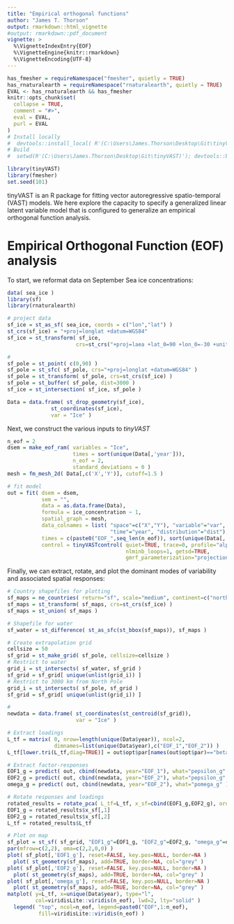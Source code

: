 ```yaml
---
title: "Empirical orthogonal functions"
author: "James T. Thorson"
output: rmarkdown::html_vignette
#output: rmarkdown::pdf_document
vignette: >
  %\VignetteIndexEntry{EOF}
  %\VignetteEngine{knitr::rmarkdown}
  %\VignetteEncoding{UTF-8}
---
```


```r
has_fmesher = requireNamespace("fmesher", quietly = TRUE)
has_rnaturalearth = requireNamespace("rnaturalearth", quietly = TRUE)
EVAL <- has_rnaturalearth && has_fmesher
knitr::opts_chunk$set(
  collapse = TRUE,
  comment = "#>",
  eval = EVAL,
  purl = EVAL
)
# Install locally
#  devtools::install_local( R'(C:\Users\James.Thorson\Desktop\Git\tinyVAST)', force=TRUE )
# Build
#  setwd(R'(C:\Users\James.Thorson\Desktop\Git\tinyVAST)'); devtools::build_rmd("vignettes/empirical_orthogonal_functions.Rmd"); rmarkdown::render( "vignettes/empirical_orthogonal_functions.Rmd", rmarkdown::pdf_document())
```

```r
library(tinyVAST)
library(fmesher)
set.seed(101)
```

tinyVAST is an R package for fitting vector autoregressive spatio-temporal (VAST) models.
We here explore the capacity to specify a generalized linear latent variable model that is configured to
generalize an empirical orthogonal function analysis.

# Empirical Orthogonal Function (EOF) analysis
To start, we reformat data on September Sea ice concentrations:

```r
data( sea_ice )
library(sf)
library(rnaturalearth)

# project data
sf_ice = st_as_sf( sea_ice, coords = c("lon","lat") )
st_crs(sf_ice) = "+proj=longlat +datum=WGS84"
sf_ice = st_transform( sf_ice,
                      crs=st_crs("+proj=laea +lat_0=90 +lon_0=-30 +units=km") )

#
sf_pole = st_point( c(0,90) )
sf_pole = st_sfc( sf_pole, crs="+proj=longlat +datum=WGS84" )
sf_pole = st_transform( sf_pole, crs=st_crs(sf_ice) )
sf_pole = st_buffer( sf_pole, dist=3000 )
sf_ice = st_intersection( sf_ice, sf_pole )

Data = data.frame( st_drop_geometry(sf_ice),
              st_coordinates(sf_ice),
              var = "Ice" )
```

Next, we construct the various inputs to _tinyVAST_

```r
n_eof = 2
dsem = make_eof_ram( variables = "Ice",
                     times = sort(unique(Data[,'year'])),
                     n_eof = 2,
                     standard_deviations = 0 )
mesh = fm_mesh_2d( Data[,c('X','Y')], cutoff=1.5 )

# fit model
out = fit( dsem = dsem,
           sem = "",
           data = as.data.frame(Data),
           formula = ice_concentration ~ 1,
           spatial_graph = mesh,
           data_colnames = list( "space"=c("X","Y"), "variable"="var",
                                 "time"="year", "distribution"="dist"),
           times = c(paste0("EOF_",seq_len(n_eof)), sort(unique(Data[,'year']))),
           control = tinyVASTcontrol( quiet=TRUE, trace=0, profile="alpha_j",
                                      nlminb_loops=1, getsd=TRUE,
                                      gmrf_parameterization="projection") )
```

Finally, we can extract, rotate, and plot the dominant modes of variability and associated spatial responses:

```r
# Country shapefiles for plotting
sf_maps = ne_countries( return="sf", scale="medium", continent=c("north america","europe","asia") )
sf_maps = st_transform( sf_maps, crs=st_crs(sf_ice) )
sf_maps = st_union( sf_maps )

# Shapefile for water
sf_water = st_difference( st_as_sfc(st_bbox(sf_maps)), sf_maps )

# Create extrapolation grid
cellsize = 50
sf_grid = st_make_grid( sf_pole, cellsize=cellsize )
# Restrict to water
grid_i = st_intersects( sf_water, sf_grid )
sf_grid = sf_grid[ unique(unlist(grid_i)) ]
# Restrict to 3000 km from North Pole
grid_i = st_intersects( sf_pole, sf_grid )
sf_grid = sf_grid[ unique(unlist(grid_i)) ]

#
newdata = data.frame( st_coordinates(st_centroid(sf_grid)),
                      var = "Ice" )

# Extract loadings
L_tf = matrix( 0, nrow=length(unique(Data$year)), ncol=2,
               dimnames=list(unique(Data$year),c("EOF_1","EOF_2")) )
L_tf[lower.tri(L_tf,diag=TRUE)] = out$opt$par[names(out$opt$par)=="beta_z"]

# Extract factor-responses
EOF1_g = predict( out, cbind(newdata, year="EOF_1"), what="pepsilon_g" )
EOF2_g = predict( out, cbind(newdata, year="EOF_2"), what="pepsilon_g" )
omega_g = predict( out, cbind(newdata, year="EOF_2"), what="pomega_g" )

# Rotate responses and loadings
rotated_results = rotate_pca( L_tf=L_tf, x_sf=cbind(EOF1_g,EOF2_g), order="decreasing" )
EOF1_g = rotated_results$x_sf[,1]
EOF2_g = rotated_results$x_sf[,2]
L_tf = rotated_results$L_tf

# Plot on map
sf_plot = st_sf( sf_grid, "EOF1_g"=EOF1_g, "EOF2_g"=EOF2_g, "omega_g"=omega_g )
par(mfrow=c(2,2), oma=c(2,2,0,0) )
plot( sf_plot[,'EOF1_g'], reset=FALSE, key.pos=NULL, border=NA )
  plot( st_geometry(sf_maps), add=TRUE, border=NA, col="grey" )
plot( sf_plot[,'EOF2_g'], reset=FALSE, key.pos=NULL, border=NA )
  plot( st_geometry(sf_maps), add=TRUE, border=NA, col="grey" )
plot( sf_plot[,'omega_g'], reset=FALSE, key.pos=NULL, border=NA )
  plot( st_geometry(sf_maps), add=TRUE, border=NA, col="grey" )
matplot( y=L_tf, x=unique(Data$year), type="l",
         col=viridisLite::viridis(n_eof), lwd=2, lty="solid" )
  legend( "top", ncol=n_eof, legend=paste0("EOF",1:n_eof),
          fill=viridisLite::viridis(n_eof) )
```

